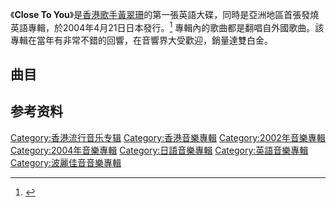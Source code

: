 {{Album infobox | <!-- See Wikipedia:WikiProject_Albums -->
|  Name        = Close To You
|  Type        = [[專輯|專輯]]
|  Artist      = [[黃翠珊|黃翠珊]]
|  Cover       =
|  Released    = {{JPN}}2004年4月21日
|  Recorded    = 2001年-2002年
|  Genre       = [[英語流行音樂|英語流行音樂]]
|  Length      =  
|  Label       = [[波麗佳音|波麗佳音]]<br />[[嘉音唱片|嘉音唱片]]
|  Number      = 
|  Producer    = [[麥皓輪|麥皓輪]]
|  Last album  = 
|  This album  = '''Close To You'''<br />（2002年）
|  Next album  = [[I_Wish_You_Love|I Wish You Love]]<br />（2003年）
}}

《'''Close To You'''》是[[香港|香港]][[歌手|歌手]][[黃翠珊|黃翠珊]]的第一張英語大碟，同時是亞洲地區首張發燒英語專輯，於2004年4月21日日本發行。<ref name="Track listing">{{cite web|url=http://www.billboard-japan.com/goods/detail/179135|title=Track listing at billboard japan  Official Website|publisher=billboard japan Official Website|accessdate=2016-11-08|archive-date=2016-11-09|archive-url=https://web.archive.org/web/20161109021927/http://www.billboard-japan.com/goods/detail/179135|dead-url=no}}</ref> 
專輯內的歌曲都是翻唱自外國歌曲。該專輯在當年有非常不錯的回響，在音響界大受歡迎，銷量達雙白金。


==曲目==
{{Tracklist
| collapsed = 
| headline = 
| font_size = 
| total_length = 40:44

| all_producer = [[葉健華|Keith Yip]]、[[麥皓輪|麥皓輪]]

| extra_column = 

| title1 = やさしく歌って
| music1 =  
| arranger1 =  
| note1 =  
| longnote1 = 
| length1 =  

| title2 = アイム・イージー
| music2 =  
| lyrics2 =  
| arranger2 =  
| longnote2 =  
| length2 = 

| title3 = フライ・ミー・トゥー・ザ・ムーン
| music3 =  
| lyrics3 =  
| arranger3 =  
| longnote3 = 
| length3 =  

| title4 = クロース・トゥ・ユー
| music4 = 
| lyrics4 =  
| arranger4 = 
| longnote4 = 
| length4 = 

| title5 = ラブ・ウィル・キープ・アス・アライブ
| music5 = 
| lyrics5 = 
| arranger5 =  
| longnote5 = 
| length5 = 

| title6 = 恋はつかのま
| music6 =  
| lyrics6 =  
| arranger6 =  
| longnote6 = 
| length6 =  

| title7 = ドゥー・ユー・ワナ・ダンス
| music7 =  
| lyrics7 = 
| arranger7 = 
| longnote7 = 
| length7 = 

| title8 = マスカレード
| music8 =  
| lyrics8 =  
| arranger8 =  
| longnote8 = 
| length8 =  

| title9 = 愛の証
| music9 =  
| lyrics9 =  
| arranger9 =  
| longnote9 =  
| length9 = 

| title10 = デスペラード
| music10 =  
| lyrics10 =  
| arranger10 =  
| longnote10 =  
| length10 = 

| title11 = 思い出にさようなら 
| music11 = 
| lyrics11 = 
| arranger11 = 
| longnote11 =  
| length11 = 

}}

==参考资料==
<references/>

[[Category:香港流行音乐专辑|Category:香港流行音乐专辑]]
[[Category:香港音樂專輯|Category:香港音樂專輯]]
[[Category:2002年音樂專輯|Category:2002年音樂專輯]]
[[Category:2004年音樂專輯|Category:2004年音樂專輯]]
[[Category:日語音樂專輯|Category:日語音樂專輯]]
[[Category:英語音樂專輯|Category:英語音樂專輯]]
[[Category:波麗佳音音樂專輯|Category:波麗佳音音樂專輯]]